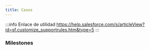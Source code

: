 ```yaml
---
title: Casos
---
```


:::info Enlace de utilidad
https://help.salesforce.com/s/articleView?id=sf.customize_supportrules.htm&type=5
:::


### Milestones